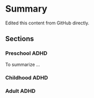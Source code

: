 # Summary

Edited this content from GitHub directly.

## Sections

### Preschool ADHD

To summarize ...

### Childhood ADHD

### Adult ADHD
